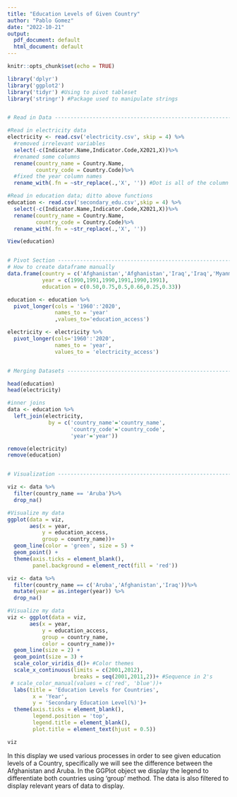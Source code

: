 ---
title: "Education Levels of Given Country"
author: "Pablo Gomez"
date: "2022-10-21"
output:
  pdf_document: default
  html_document: default
---

```{r setup, include=FALSE}
knitr::opts_chunk$set(echo = TRUE)

library('dplyr')
library('ggplot2')
library('tidyr') #Using to pivot tableset
library('stringr') #Package used to manipulate strings


# Read in Data ------------------------------------------------------------

#Read in electricity data
electricity <- read.csv('electricity.csv', skip = 4) %>%
  #removed irrelevant variables
  select(-c(Indicator.Name,Indicator.Code,X2021,X))%>%
  #renamed some columns
  rename(country_name = Country.Name,
         country_code = Country.Code)%>%
  #fixed the year column names
  rename_with(.fn = ~str_replace(.,'X', '')) #Dot is all of the column names

#Read in education data; ditto above functions
education <- read.csv('secondary_edu.csv',skip = 4) %>%
  select(-c(Indicator.Name,Indicator.Code,X2021,X))%>%
  rename(country_name = Country.Name,
         country_code = Country.Code)%>%
  rename_with(.fn = ~str_replace(.,'X', ''))

View(education)


# Pivot Section -----------------------------------------------------------
# How to create dataframe manually
data.frame(country = c('Afghanistan','Afghanistan','Iraq','Iraq','Myanmar','Myanmar'),
           year = c(1990,1991,1990,1991,1990,1991),
           education = c(0.50,0.75,0.5,0.66,0.25,0.33))

education <- education %>%
  pivot_longer(cols = '1960':'2020', 
               names_to = 'year'
               ,values_to='education_access')

electricity <- electricity %>%
  pivot_longer(cols='1960':'2020',
               names_to = 'year',
               values_to = 'electricity_access')


# Merging Datasets --------------------------------------------------------

head(education)
head(electricity)

#inner joins
data <- education %>%
  left_join(electricity,
             by = c('country_name'='country_name',
                    'country_code'='country_code',
                    'year'='year'))

remove(electricity)
remove(education)


# Visualization -----------------------------------------------------------

viz <- data %>%
  filter(country_name == 'Aruba')%>%
  drop_na()

#Visualize my data
ggplot(data = viz,
       aes(x = year,
           y = education_access,
           group = country_name))+
  geom_line(color = 'green', size = 5) +
  geom_point() +
  theme(axis.ticks = element_blank(),
        panel.background = element_rect(fill = 'red'))

viz <- data %>%
  filter(country_name == c('Aruba','Afghanistan','Iraq'))%>%
  mutate(year = as.integer(year)) %>%
  drop_na()

#Visualize my data
viz <- ggplot(data = viz,
       aes(x = year,
           y = education_access,
           group = country_name,
           color = country_name))+
  geom_line(size = 2) +
  geom_point(size = 3) +
  scale_color_viridis_d()+ #Color themes
  scale_x_continuous(limits = c(2001,2012),
                     breaks = seq(2001,2011,2))+ #Sequence in 2's
 # scale_color_manual(values = c('red', 'blue'))+
  labs(title = 'Education Levels for Countries',
        x = 'Year',
        y = 'Secondary Education Level(%)')+
  theme(axis.ticks = element_blank(),
        legend.position = 'top',
        legend.title = element_blank(),
        plot.title = element_text(hjust = 0.5))

```
```{r,echo=FALSE,message=FALSE,warning=FALSE,fig.align='center'}
viz
```
In this display we used various processes in order to see given education levels of a Country, specifically we will see the difference between the Afghanistan and Aruba. In the GGPlot object we display the legend to differentiate both countries using 'group' method. The data is also filtered to display relevant years of data to display. 
